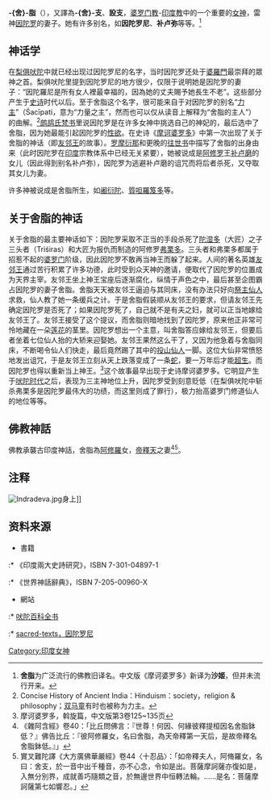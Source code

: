 {{Infobox deity
|abode        = 因陀罗界、天界{{le|阿摩羅波胝 (神话)|Amaravati (mythology)|阿摩羅波胝}}
|type         = Hindu
|image        = Indrani, AK-RAK-1995-6.jpg
|other_names  = 因陀罗尼、补卢弥
|caption      = 16至17世纪的因陀罗尼塑像
|consort      = [[因陀罗|因陀罗]] 或 骷髅陪臚
|deity_of     = 天神王后
|affiliation  = [[提毗|提毗]]
|children     = Rishabha、Midhusha<br>{{le|阇衍陀|Jayanta}}、{{le|闍衍提|Jayanti (Hinduism)}}、{{le|天军 (女神)|Devasena|天军}}({{le|第六女神|Shashthi}})
|mount        = [[爱罗婆多|爱罗婆多]]
|mantra       = ॐ ऐन्द्री नम:
|festivals    = [[九夜节|九夜节]]
|weapon       = [[金剛|金剛]]、三叉戟
|member_of    = {{le|母神 (印度)|Matrika|母神}}
}}

'''-{舍}-脂'''（{{lang-sa|शची|Śacī}}），又譯為'''-{舍}-支'''、'''設支'''，[[婆罗门教|婆罗门教]]-[[印度教|印度教]]中的一个重要的[[女神|女神]]，雷神[[因陀罗|因陀罗]]的妻子。她有许多别名，如'''因陀罗尼'''、'''补卢弥'''等等。<ref>'''舍脂'''为广泛流行的佛教旧译名。中文版《摩诃婆罗多》新译为'''沙姬'''，但并未流行开来。</ref>

== 神话学 ==
在[[梨俱吠陀|梨俱吠陀]]中就已经出现过因陀罗尼的名字，当时因陀罗还处于[[婆羅門|婆羅門]]最崇拜的眾神之首。梨俱吠陀里提到因陀罗尼的地方很少，仅限于说明她是因陀罗的妻子：“因陀羅尼是所有女人裡最幸福的，因為她的丈夫賜予她長生不老”。这些部分产生于[[史诗|史诗]]时代以后。至于舍脂这个名字，很可能来自于对因陀罗的别名“[[力主|力主]]”（Śacīpati，意为“力量之主”，然而也可以仅从读音上解释为“舍脂的主人”）的曲解。<ref>Concise History of Ancient India：Hinduism：society，religion & philosophy；[[双马童|双马童]]有时也被称为力主。</ref>[[鹧鸪氏梵书|鹧鸪氏梵书]]里说因陀罗是在许多女神中挑选自己的神妃的，最后选中了舍脂，因为她最能引起因陀罗的[[性欲|性欲]]。在史诗《[[摩诃婆罗多|摩诃婆罗多]]》中第一次出现了关于舍脂的神话（即[[友邻王|友邻王]]的故事）。[[罗摩衍那|罗摩衍那]]和更晚的[[往世书|往世书]]中描写了舍脂的出身由来（此时因陀罗在[[印度|印度]]宗教体系中已经无关紧要），她被说成是[[阿修罗|阿修罗]]王[[补卢磨|补卢磨]]的女儿（因此得到别名补卢弥），因陀罗为逃避补卢磨的诅咒而将后者杀死，又夺取其女儿为妻。

许多神被说成是舍脂所生，如[[阇衍陀|阇衍陀]]、[[質呾羅笈多|質呾羅笈多]]等。

== 关于舍脂的神话 ==
关于舍脂的最主要神话如下：因陀罗采取不正当的手段杀死了[[陀湿多|陀湿多]]（大匠）之子三头者（Triśiras）和大匠为报仇而制造的阿修罗[[弗栗多|弗栗多]]。三头者和弗栗多都属于招惹不起的[[婆罗门|婆罗门]]阶级，因此因陀罗不敢再当神王而躲了起来。人间的著名英雄[[友邻王|友邻王]]通过苦行积累了许多功德，此时受到众天神的邀请，便取代了因陀罗的位置成为天界主宰。友邻王坐上神王宝座后逐渐腐化，纵情于声色之中，最后甚至企图霸占因陀罗的妻子舍脂。舍脂天天被友邻王逼迫与其同床，没有办法只好向[[祭主仙人|祭主仙人]]求救，仙人教了她一条缓兵之计。于是舍脂假装顺从友邻王的要求，但请友邻王先确定因陀罗是否死了；如果因陀罗死了，自己就不是有夫之妇，就可以正当地嫁给友邻王了。友邻王接受了这个提议，而舍脂则暗地找到了因陀罗，原来他正非常可怜地藏在一朵[[莲花|莲花]]的茎里。因陀罗想出一个主意，叫舍脂答应嫁给友邻王，但要后者坐着七位仙人抬的大轿来迎娶她。友邻王果然这么干了，又因为他急着与舍脂同床，不断喝令仙人们快走，最后竟然踢了其中的[[投山仙人|投山仙人]]一脚。这位大仙非常愤怒地发出诅咒，于是友邻王立刻从天上跌落变成了一条[[蛇|蛇]]，要一万年后才能[[超生|超生]]。而因陀罗也得以重新当上神王。<ref>摩诃婆罗多，斡旋篇，中文版第3卷125~135页</ref>这个故事最早出现于史诗摩诃婆罗多。它明显产生于[[吠陀时代|吠陀时代]]之后，表现为三主神地位上升，因陀罗受到刻意贬低（在梨俱吠陀中斩杀弗栗多是因陀罗最伟大的功绩，而这里则成了罪行），极力抬高婆罗门修道仙人的地位等等。

==佛教神話==
佛教承襲古印度神話，舍脂為[[阿修羅|阿修羅]]女，[[帝釋天|帝釋天]]之妻<ref>《雜阿含經》卷40：「比丘問佛言：『世尊！何因、何緣彼釋提桓因名舍脂鉢低？』佛告比丘：『彼阿修羅女，名曰舍脂，為天帝釋第一天后，是故帝釋名舍脂鉢低。』」</ref><ref>實叉難陀譯《大方廣佛華嚴經》卷44〈十忍品〉：「如帝釋夫人，阿脩羅女，名曰：舍支，於一音中出千種音，亦不心念，令如是出。菩薩摩訶薩亦復如是，入無分別界，成就善巧隨類之音，於無邊世界中恒轉法輪。……是名：菩薩摩訶薩第七如響忍。」</ref>。

== 注释 ==
<references />[[File:Indradeva.jpg|thumb]]身上]]
== 资料来源 ==
* 書籍
:* 《印度兩大史詩研究》，ISBN 7-301-04897-1
:* 《世界神話辭典》，ISBN 7-205-00960-X
* 網站
:* [http://www.mypurohith.com/encyclopedia/EnclopI.asp 吠陀百科全书]{{dead link|date=2018年4月 |bot=InternetArchiveBot |fix-attempted=yes }}
:* [http://www.sacred-texts.com/hin/hmvp/hmvp11.htm sacred-texts，因陀罗尼]

{{印度神话}}

{{Authority control}}

[[Category:印度女神|Category:印度女神]]
